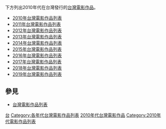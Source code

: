下方列出2010年代在台灣發行的[[台灣電影作品|台灣電影作品]]。
*[[2010年台灣電影作品列表|2010年台灣電影作品列表]]
*[[2011年台灣電影作品列表|2011年台灣電影作品列表]]
*[[2012年台灣電影作品列表|2012年台灣電影作品列表]]
*[[2013年台灣電影作品列表|2013年台灣電影作品列表]]
*[[2014年台灣電影作品列表|2014年台灣電影作品列表]]
*[[2015年台灣電影作品列表|2015年台灣電影作品列表]]
*[[2016年台灣電影作品列表|2016年台灣電影作品列表]]
*[[2017年台灣電影作品列表|2017年台灣電影作品列表]]
*[[2018年台灣電影作品列表|2018年台灣電影作品列表]]
*[[2019年台灣電影作品列表|2019年台灣電影作品列表]]

==參見==
*[[台灣電影作品列表|台灣電影作品列表]]

{{台灣電影}}

[[Category:電影作品列表索引|台]]
[[Category:各年代台灣電影作品列表|Category:各年代台灣電影作品列表]]
[[Category:2010年代台灣電影作品|]]
[[Category:2010年代電影作品列表|Category:2010年代電影作品列表]]